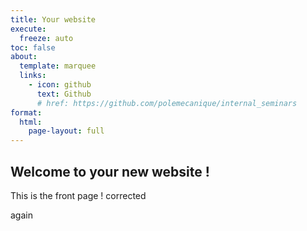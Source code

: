 ```yaml
---
title: Your website
execute:
  freeze: auto
toc: false
about:
  template: marquee
  links:
    - icon: github
      text: Github
      # href: https://github.com/polemecanique/internal_seminars
format:
  html:
    page-layout: full
---
```


## Welcome to your new website !

This is the front page ! corrected

again